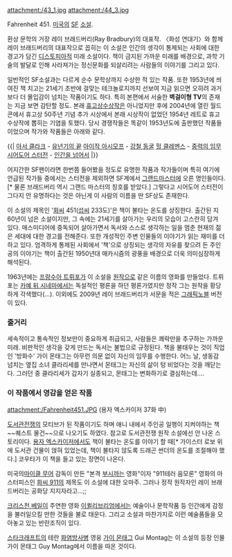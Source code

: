 attachment:/43_1.jpg attachment:/44_3.jpg

Fahrenheit 451. [[미국]]의 [[SF]] [[소설]].

환상 문학의 거장 레이 브래드버리(Ray Bradbury)의 대표작. 〈화성 연대기〉와 함께 레이 브래드버리의 대표작으로 꼽히는 이 소설은 인간의 생각이 통제되는 사회에 대한 경고가 담긴 [[디스토피아]]적 미래 소설이다. 책이 금지된 가까운 미래를 배경으로, 과학 기술의 발달로 인해 사라져가는 정신문화를 되살리려는 사람들의 이야기를 그리고 있다.

일반적인 SF소설과는 다르게 순수 문학상까지 수상한 적 있는 작품. 또한 1953년에 씌여진 책 치고는 21세기 초반에 걸맞는 테크놀로지까지 선보여 지금 읽으면 오히려 과거보다 더 몰입감이 넘치는 작품이기도 하다. 특히 본편에서 서술한 '''벽걸이형 TV'''의 존재는 지금 보면 감탄할 정도. 본래 [[휴고상]]수상작은 아니었지만 후에 2004년에 열린 월드콘에서 휴고상 50주년 기념 추가 시상에서 본래 시상작이 없었던 1954년 레트로 휴고 수상작에 뽑히는 기염을 토했다. 당시 경쟁작들은 똑같이 1953년도에 출판했던 작품들이었으며 작가와 작품들은 아래와 같다.

{{|
[[아서 클라크]] - [[유년기의 끝]]
[[아이작 아시모프]] - [[강철 동굴]]
[[헐 클레멘스]] - [[중력의 임무]]
[[시어도어 스터전]] - [[인간을 넘어서]]
|}}

어지간한 SF팬이라면 한번쯤 들어봤을 정도로 유명한 작품과 작가들이며 특히 여기에 언급된 작가들 중에서는 스터전을 제외하면 SF계에서 [[그랜드마스터]]에 오른 명인들이다.[*  물론 브래드버리 역시 그랜드 마스터의 칭호를 받았다.] 그렇다고 시어도어 스터전이 그다지 안 유명하다는 것은 아닌게 이 사람의 이름을 딴 SF상도 존재한다.

이 소설의 제목인 '[[화씨]] 451([[섭씨]] 233도)'은 책이 불타는 온도를 상징한다. 출간된 지 60년이 넘은 소설이지만, 그 속에는 21세기를 살아가는 우리의 모습이 고스란히 담겨 있다. 매스미디어에 중독되어 살아가면서 독서와 스스로 생각하는 일을 멈춘 현재의 젊은 세대에 대한 경고를 전해준다. 또한 개성적인 주변 인물들의 이야기가 읽는 재미를 더하고 있다. 엄격하게 통제된 사회에서 '책'으로 상징되는 생각의 자유를 찾으려 든 주인공의 이야기는 책이 출간된 1950년대 매카시즘의 광풍을 배경으로 더욱 의미심장하게 해석된다.

1963년에는 [[프랑수아 트뤼포]]가 이 소설을 [[원작]]으로 같은 이름의 영화를 만들었다. 트뤼포는 [[카예 뒤 시네마]]에서는 독설적인 평론을 하던 평론가였지만 정작 그는 원작을 황당하게 각색했다(…). 이외에도 2009년 레이 브래드버리가 서문을 적은 [[그래픽노블]] 버전이 있다.

=== 줄거리 ===
세속적이고 통속적인 정보만이 중요하게 취급되고, 사람들은 쾌락만을 추구하는 가까운 미래. 비판적인 생각을 갖게 만드는 독서는 불법으로 규정된다. 책을 불태우는 것이 직업인 '방화수' 가이 몬태그는 아무런 의문 없이 자신의 임무를 수행한다. 어느 날, 생동감 넘치는 옆집 소녀 클라리세를 만나면서 몬태그는 자신의 삶이 텅 비었다는 것을 깨닫는다. 그러던 중 클라리세가 갑자기 실종되고, 몬태그는 변화하기로 결심하는데…. 

=== 이 작품에서 영감을 얻은 작품 ===
attachment:/Fahrenheit451.JPG
(용자 엑스카이저 37화 中)

[[도서관전쟁]]의 모티브가 된 작품이기도 하며 애니 내에서 주인공 일행이 지켜야하는 책~~퀘스트 물건~~으로 나오기도 하였다. 참고로 도서관전쟁 원작 소설에선 안 나온 스토리이다. [[용자 엑스카이저]]에서도 책이 불타는 온도를 이야기 할 때[* 가이스터 로보 위에 도서관 건물이 얹혀 있었는데, 책이 불타지 않도록 드래곤 썬더의 온도를 조절해야 했다.] 코우타가 이 책을 들고 있는 장면이 나온다.

미국의[[마이클 무어]] 감독이 만든 "본격 [[부시]]까는 영화"이자 "911테러 음모론" 영화의 마스터피스인 [[화씨 911]]의 제목도 이 소설에 대한 오마주. 그러나 정작 원작자인 레이 브래드버리는 공화당 지지자라고…;;

[[크리스천 베일]]이 주연한 영화 [[이퀼리브리엄]]에서는 예술이나 문학작품 등 인간에게 감정을 불러일으킬 만한 것들을 불로 태운다. 그리고 소설과 마찬가지로 이런 예술품들을 모아놓고 있는 반란조직이 있다.

[[스타크래프트]]의 테란 [[화염방사병]] 영웅 [[가이 몬태그]] Gui Montag는 이 소설의 등장 인물 가이 몬태그 Guy Montag에서 이름을 따온 것이다.

